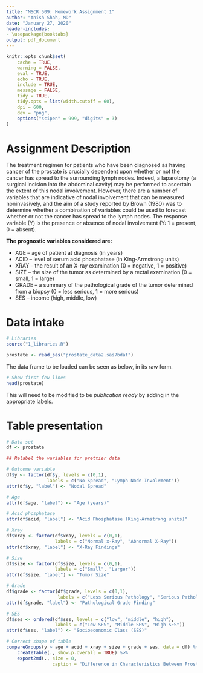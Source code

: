 ---
title: "MSCR 509: Homework Assignment 1"
author: "Anish Shah, MD"
date: "January 27, 2020"
header-includes:
- \usepackage{booktabs}
output: pdf_document
---

```{r setup, global_options, include=FALSE}
knitr::opts_chunk$set(
	cache = TRUE,
	warning = FALSE,
	eval = TRUE,
	echo = TRUE,
	include = TRUE,
	message = FALSE,
	tidy = TRUE,
	tidy.opts = list(width.cutoff = 60),
	dpi = 600,
	dev = "png",
	options("scipen" = 999, "digits" = 3)
)
```


# Assignment Description

The treatment regimen for patients who have been diagnosed as having cancer of the prostate is crucially dependent upon whether or not the cancer has spread to the surrounding lymph nodes.  Indeed, a laparotomy (a surgical incision into the abdominal cavity) may be performed to ascertain the extent of this nodal involvement.  However, there are a number of variables that are indicative of nodal involvement that can be measured noninvasively, and the aim of a study reported by Brown (1980) was to determine whether a combination of variables could be used to forecast whether or not the cancer has spread to the lymph nodes. The response variable (Y) is the presence or absence of nodal involvement (Y: 1 = present, 0 = absent).  

__The prognostic variables considered are: __

- AGE -- age of patient at diagnosis (in years)
- ACID -- level of serum acid phosphatase (in King-Armstrong units)
- XRAY -- the result of an X-ray examination (0 = negative, 1 = positive)
- SIZE -- the size of the tumor as determined by a rectal examination (0 = small, 1 = large)
- GRADE -- a summary of the pathological grade of the tumor determined from a biopsy (0 = less serious, 1 = more serious)
- SES -- income (high, middle, low)

# Data intake

```{r load data, include = FALSE, echo = FALSE}
# Libraries
source("1_libraries.R")

prostate <- read_sas("prostate_data2.sas7bdat")
```

The data frame to be loaded can be seen as below, in its raw form.

```{r contents of data}
# Show first few lines
head(prostate)
```

This will need to be modified to be _publication ready_ by adding in the appropriate labels.

# Table presentation

```{r, table generation, results = 'markdown'}
# Data set
df <- prostate

## Relabel the variables for prettier data

# Outcome variable
df$y <- factor(df$y, levels = c(0,1), 
			   labels = c("No Spread", "Lymph Node Involvment"))
attr(df$y, "label") <- "Nodal Spread"

# Age
attr(df$age, "label") <- "Age (years)"

# Acid phosphatase
attr(df$acid, "label") <- "Acid Phosphatase (King-Armstrong units)"

# Xray
df$xray <- factor(df$xray, levels = c(0,1), 
				  labels = c("Normal x-Ray", "Abnormal X-Ray"))
attr(df$xray, "label") <- "X-Ray Findings"

# Size
df$size <- factor(df$size, levels = c(0,1), 
				  labels = c("Small", "Larger"))
attr(df$size, "label") <- "Tumor Size"

# Grade
df$grade <- factor(df$grade, levels = c(0,1), 
				   labels = c("Less Serious Pathology", "Serious Pathology"))
attr(df$grade, "label") <- "Pathological Grade Finding"

# SES
df$ses <- ordered(df$ses, levels = c("low", "middle", "high"),
				  labels = c("Low SES", "Middle SES", "High SES"))
attr(df$ses, "label") <- "Socioeconomic Class (SES)"

# Correct shape of table
compareGroups(y ~ age + acid + xray + size + grade + ses, data = df) %>%
	createTable(., show.p.overall = TRUE) %>%
	export2md(., size = 8, 
				 caption = "Difference in Characteristics Between Prostate Cancer with and Without Nodal Involvement")
```
